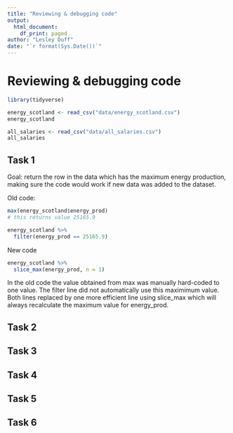 ```yaml
---
title: "Reviewing & debugging code"
output:
  html_document:
    df_print: paged
author: "Lesley Duff"
date: "`r format(Sys.Date())`"
---
```

# Reviewing & debugging code
```r
library(tidyverse)
```
```r
energy_scotland <- read_csv("data/energy_scotland.csv")
energy_scotland

all_salaries <- read_csv("data/all_salaries.csv")
all_salaries
```
## Task 1
Goal: return the row in the data which has the maximum energy production, making sure the code would work if new data was added to the dataset.

Old code:

```r
max(energy_scotland$energy_prod)
# this returns value 25165.9 

energy_scotland %>%
  filter(energy_prod == 25165.9)
```

New code
```r
energy_scotland %>% 
  slice_max(energy_prod, n = 1)
```
In the old code the value obtained from max was manually hard-coded to one value.
The filter line did not automatically use this maximimum value. Both lines 
replaced by one more efficient line using slice_max which will always 
recalculate the maximum value for energy_prod.



## Task 2
## Task 3
## Task 4
## Task 5
## Task 6

